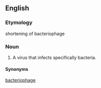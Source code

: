 ==English==

===Etymology===
shortening of bacteriophage

=== Noun ===
#A virus that infects specifically bacteria.

====Synonyms====
[[bacteriophage]]